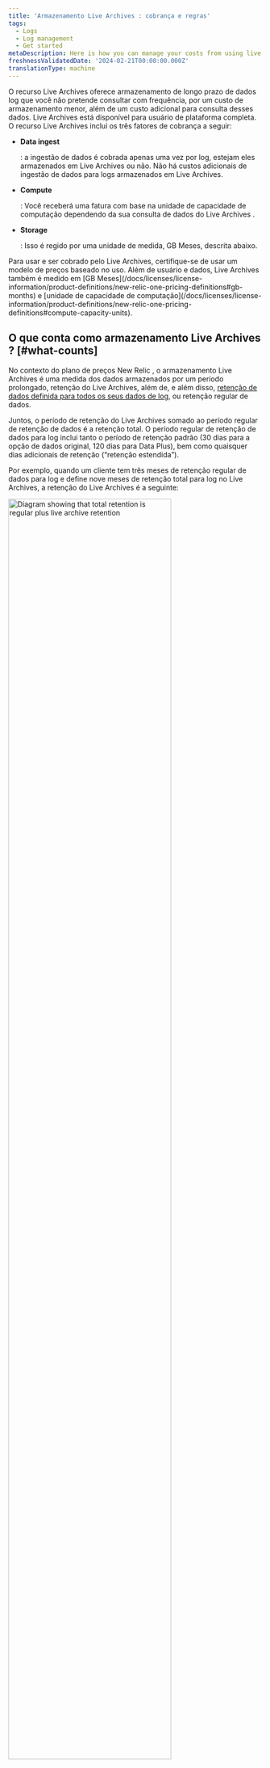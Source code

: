 ```yaml
---
title: 'Armazenamento Live Archives : cobrança e regras'
tags:
  - Logs
  - Log management
  - Get started
metaDescription: Here is how you can manage your costs from using live archives
freshnessValidatedDate: '2024-02-21T00:00:00.000Z'
translationType: machine
---
```



O recurso Live Archives oferece armazenamento de longo prazo de dados log que você não pretende consultar com frequência, por um custo de armazenamento menor, além de um custo adicional para consulta desses dados. Live Archives está disponível para usuário de plataforma completa. O recurso Live Archives inclui os três fatores de cobrança a seguir:

* <DoNotTranslate>**Data ingest**</DoNotTranslate>

  : a ingestão de dados é cobrada apenas uma vez por log, estejam eles armazenados em Live Archives ou não. Não há custos adicionais de ingestão de dados para logs armazenados em Live Archives.

* <DoNotTranslate>**Compute**</DoNotTranslate>

  : Você receberá uma fatura com base na unidade de capacidade de computação dependendo da sua consulta de dados do Live Archives .

* <DoNotTranslate>**Storage**</DoNotTranslate>

  : Isso é regido por uma unidade de medida, GB Meses, descrita abaixo.

<Callout variant="tip">
  Para usar e ser cobrado pelo Live Archives, certifique-se de usar um modelo de preços baseado no uso. Além de usuário e dados, Live Archives também é medido em [GB Meses](/docs/licenses/license-information/product-definitions/new-relic-one-pricing-definitions#gb-months) e [unidade de capacidade de computação](/docs/licenses/license-information/product-definitions/new-relic-one-pricing-definitions#compute-capacity-units).
</Callout>

## O que conta como armazenamento Live Archives ? [#what-counts]

No contexto do plano de preços New Relic , o armazenamento Live Archives é uma medida dos dados armazenados por um período prolongado, retenção do Live Archives, além de, e além disso, [retenção de dados definida para todos os seus dados de log](/docs/data-apis/manage-data/manage-data-retention/#adjust-retention), ou retenção regular de dados.

Juntos, o período de retenção do Live Archives somado ao período regular de retenção de dados é a retenção total. O período regular de retenção de dados para log inclui tanto o período de retenção padrão (30 dias para a opção de dados original, 120 dias para Data Plus), bem como quaisquer dias adicionais de retenção (“retenção estendida”).

Por exemplo, quando um cliente tem três meses de retenção regular de dados para log e define nove meses de retenção total para log no Live Archives, a retenção do Live Archives é a seguinte:

<img
  width="80%;"
  title="Retention diagram"
  alt="Diagram showing that total retention is regular plus live archive retention"
  src={logsDataRetention}
/>

<Callout variant="important">
  Um Mês GB é uma medida do volume de dados e do período de tempo armazenado pelos Produtos para o benefício dos clientes, inclusive do Software, das Propriedades dos clientes ou de Serviços de Terceiros. O GB Meses também inclui dados de telemetria de versões de visualização ou pré-lançamento do software. Para mais detalhes, veja nossas [definições](/docs/licenses/license-information/product-definitions/new-relic-one-pricing-definitions#gb-months).
</Callout>

## Como calculamos o armazenamento? [#calculate]

Quando você compra o complemento Live Archives Storage, medimos o armazenamento em GB meses. Os meses GB são calculados para cada dia.

Contamos quantos bytes foram armazenados em Live Archives no final de um determinado dia (UTC). Para contar bytes armazenados em Live Archives, somamos os GB ingeridos por (retenção total - retenção regular de dados) dias, começando pela retenção total de dias atrás, avançando no tempo. Em seguida, dividimos esse número de bytes pelo número de dias do mês. Para obter o total de GB Meses de um mês, podemos simplesmente somar os GB Meses dos dias desse mês.

<DoNotTranslate>**Example**</DoNotTranslate>: Digamos que um cliente configurou 60 dias de retenção total para log, com 30 dias de retenção regular de dados. Isso significa que um log passa os últimos 30 dias desses 60 dias no armazenamento Live Archives e, após o total de 60 dias, o log expira no Live Archives e não é mais retido. Se os clientes coletam dados há vários meses, com um consumo constante de 1 GB/dia de log, 30 GB residirão no armazenamento de log regular e mais 30 GB residirão em Live Archives. A cada dia, um GB é ingerido no armazenamento padrão e um novo GB expira do Live Archives e é excluído.

Para efeitos deste exemplo, no mês 9 teríamos:

* Conte os 30 GB armazenados no Live Archives e
* Como o mês 9 tem 30 dias, registre 1 GB Meses (30 GB/30 dias) de uso de armazenamento no primeiro.
* Repita esta mesma medição para cada dia do mês 9, já que o “balde” de 30 dias de armazenamento do Live Archives permanece cheio com 30 GB para o mês inteiro.

Somando todas as medições de dias, cada uma com 1 GB por mês, dá um total de 30 GB por mês até 1º de outubro. Portanto, este cliente utilizou 30 GB meses de armazenamento no mês de setembro.

## Outros detalhes de cálculo [#other-calc-details]

Aqui estão alguns aspectos adicionais do nosso cálculo:

* No contexto do nosso modelo de preços, um GB é definido como 1 bilhão de bytes.
* O armazenamento mensal Live Archives (GB Meses) é arredondado para o número inteiro mais próximo. Por exemplo, se sua organização usar 99,9 GB Meses durante um mês, isso será contado como 100 GB Meses.
* A retenção para um determinado dia de classificação de uso é considerada o último valor definido para o dia UTC. Aplica-se tanto à retenção regular de dados quanto ao armazenamento Live Archives .
* Timestamp de data/hora de quando os dados entram no pipeline de uso é usado para calcular o uso, não o timestamp do log ou o carimbo de data/ timestamp do evento com data anterior ou posterior.